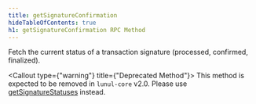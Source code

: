 ```yaml
---
title: getSignatureConfirmation
hideTableOfContents: true
h1: getSignatureConfirmation RPC Method
---
```


Fetch the current status of a transaction signature (processed, confirmed,
finalized).

<Callout type={"warning"} title={"Deprecated Method"}>
  This method is expected to be removed in `lunul-core` v2.0. Please use
  [getSignatureStatuses](/docs/rpc/http/getsignaturestatuses) instead.
</Callout>
